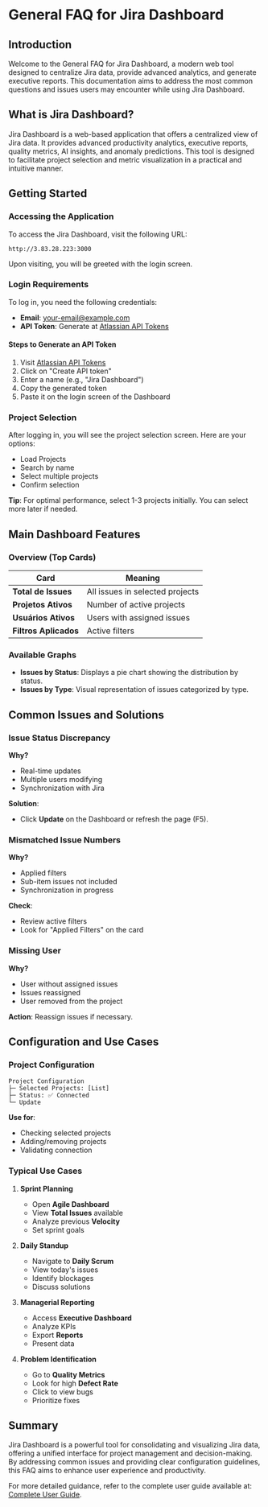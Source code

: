 # General FAQ for Jira Dashboard

## Introduction

Welcome to the General FAQ for Jira Dashboard, a modern web tool designed to centralize Jira data, provide advanced analytics, and generate executive reports. This documentation aims to address the most common questions and issues users may encounter while using Jira Dashboard.

## What is Jira Dashboard?

Jira Dashboard is a web-based application that offers a centralized view of Jira data. It provides advanced productivity analytics, executive reports, quality metrics, AI insights, and anomaly predictions. This tool is designed to facilitate project selection and metric visualization in a practical and intuitive manner.

## Getting Started

### Accessing the Application

To access the Jira Dashboard, visit the following URL:

```
http://3.83.28.223:3000
```

Upon visiting, you will be greeted with the login screen.

### Login Requirements

To log in, you need the following credentials:
- **Email**: your-email@example.com
- **API Token**: Generate at [Atlassian API Tokens](https://id.atlassian.com/manage-profile/security/api-tokens)

#### Steps to Generate an API Token

1. Visit [Atlassian API Tokens](https://id.atlassian.com/manage-profile/security/api-tokens)
2. Click on "Create API token"
3. Enter a name (e.g., "Jira Dashboard")
4. Copy the generated token
5. Paste it on the login screen of the Dashboard

### Project Selection

After logging in, you will see the project selection screen. Here are your options:
- Load Projects
- Search by name
- Select multiple projects
- Confirm selection

**Tip**: For optimal performance, select 1-3 projects initially. You can select more later if needed.

## Main Dashboard Features

### Overview (Top Cards)

| Card | Meaning |
| -------------------- | ------------------------------------------ |
| **Total de Issues** | All issues in selected projects |
| **Projetos Ativos** | Number of active projects |
| **Usuários Ativos** | Users with assigned issues |
| **Filtros Aplicados** | Active filters |

### Available Graphs

- **Issues by Status**: Displays a pie chart showing the distribution by status.
- **Issues by Type**: Visual representation of issues categorized by type.

## Common Issues and Solutions

### Issue Status Discrepancy

**Why?**
- Real-time updates
- Multiple users modifying
- Synchronization with Jira

**Solution**:
- Click **Update** on the Dashboard or refresh the page (F5).

### Mismatched Issue Numbers

**Why?**
- Applied filters
- Sub-item issues not included
- Synchronization in progress

**Check**:
- Review active filters
- Look for "Applied Filters" on the card

### Missing User

**Why?**
- User without assigned issues
- Issues reassigned
- User removed from the project

**Action**: Reassign issues if necessary.

## Configuration and Use Cases

### Project Configuration

```
Project Configuration
├─ Selected Projects: [List]
├─ Status: ✅ Connected
└─ Update
```

**Use for**:
- Checking selected projects
- Adding/removing projects
- Validating connection

### Typical Use Cases

1. **Sprint Planning**
   - Open **Agile Dashboard**
   - View **Total Issues** available
   - Analyze previous **Velocity**
   - Set sprint goals

2. **Daily Standup**
   - Navigate to **Daily Scrum**
   - View today's issues
   - Identify blockages
   - Discuss solutions

3. **Managerial Reporting**
   - Access **Executive Dashboard**
   - Analyze KPIs
   - Export **Reports**
   - Present data

4. **Problem Identification**
   - Go to **Quality Metrics**
   - Look for high **Defect Rate**
   - Click to view bugs
   - Prioritize fixes

## Summary

Jira Dashboard is a powerful tool for consolidating and visualizing Jira data, offering a unified interface for project management and decision-making. By addressing common issues and providing clear configuration guidelines, this FAQ aims to enhance user experience and productivity.

For more detailed guidance, refer to the complete user guide available at: [Complete User Guide](https://gitdocai-data/organization/org-3b5b9a00-5655-4c1f-96df-503f2619fb1c/repositories/jira-dash/GUIA_USO_COMPLETO.md).
